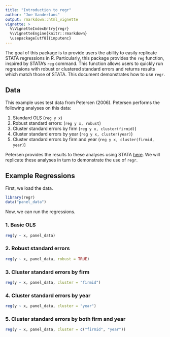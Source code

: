 ```yaml
---
title: "Introduction to regr"
author: "Joe Vanderlans"
output: rmarkdown::html_vignette
vignette: >
  %\VignetteIndexEntry{regr}
  %\VignetteEngine{knitr::rmarkdown}
  \usepackage[utf8]{inputenc}
---
```


The goal of this package is to provide users the ability to easily replicate STATA regressions in R.  Particularly, this package provides the `reg` function, inspired by STATA's `reg` command.  This function allows users to quickly run regressions with robust or clustered standard errors and returns results which match those of STATA.  This document demonstrates how to use `regr`.

## Data

This example uses test data from Petersen (2006).  Petersen performs the following analyses on this data:

1. Standard OLS (`reg y x`)
1. Robust standard errors:  (`reg y x, robust`)
1. Cluster standard errors by firm (`reg y x, cluster(firmid)`)
1. Cluster standard errors by year (`reg y x, cluster(year)`)
1. Cluster standard errors by firm and year (`reg y x, cluster(firmid, year)`)

Petersen provides the results to these analyses using STATA [here](http://www.kellogg.northwestern.edu/faculty/petersen/htm/papers/se/test_data.htm).  We will replicate these analyses in turn to demonstrate the use of `regr`.

## Example Regressions

First, we load the data.
```r
library(regr)
data("panel_data")
```

Now, we can run the regressions.

### 1. Basic OLS
```r
reg(y ~ x, panel_data)
```

### 2. Robust standard errors
```r
reg(y ~ x, panel_data, robust = TRUE)
```

### 3. Cluster standard errors by firm
```r
reg(y ~ x, panel_data, cluster = "firmid")
```

### 4. Cluster standard errors by year
```r
reg(y ~ x, panel_data, cluster = "year")
```

### 5. Cluster standard errors by both firm and year
```r
reg(y ~ x, panel_data, cluster = c("firmid", "year"))
```
